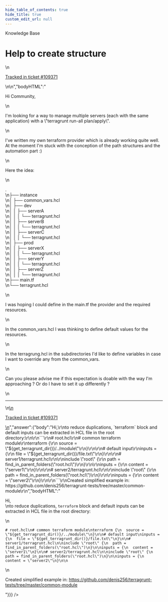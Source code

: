 ```yaml
---
hide_table_of_contents: true
hide_title: true
custom_edit_url: null
---
```



<head>
  <link rel="canonical" href="https://github.com/gruntwork-io/knowledge-base/discussions/571" />
</head>

<CenterLayout>
<span className="searchCategory">Knowledge Base</span>
<h1>Help to create structure</h1>
<GitHub discussion={{"id":"D_kwDOF8slf84ARECG","number":571,"author":{"login":"GyroGearl00se"},"title":"Help to create structure","body":"\nHi Community,\r\n\r\nI'm looking for a way to manage multiple servers (each with the same application) with a \"terragrunt run-all plan/apply\".\r\n\r\nI've written my own terraform provider which is already working quite well. At the moment I'm stuck with the conception of the path structures and the automation part :)\r\n\r\nHere the idea:\r\n\r\n.\r\n├── instance\r\n│   ├── common_vars.hcl\r\n│   ├── dev\r\n│   │   ├── serverA\r\n│   │   │   └── terragrunt.hcl\r\n│   │   ├── serverB\r\n│   │   │   └── terragrunt.hcl\r\n│   │   ├── serverC\r\n│   │   │   └── terragrunt.hcl\r\n│   ├── prod\r\n│   │   ├── serverX\r\n│   │   │   └── terragrunt.hcl\r\n│   │   ├── serverY\r\n│   │   │   └── terragrunt.hcl\r\n│   │   ├── serverZ\r\n│   │   │   └── terragrunt.hcl\r\n├── main.tf\r\n└── terragrunt.hcl\r\n\r\n\r\nI was hoping I could define in the main.tf the provider and the required resources.\r\n\r\nIn the common_vars.hcl I was thinking to define default values for the resources.\r\n\r\nIn the terragrung.hcl in the subdirectories I'd like to define variables in case I want to override any from the common_vars.\r\n\r\n\r\nCan you please advise me if this expectation is doable with the way I'm approaching ? Or do I have to set it up differently ?\n\n---\n\n<ins datetime=\"2022-10-14T08:28:34Z\">\n  <p><a href=\"https://support.gruntwork.io/hc/requests/109371\">Tracked in ticket #109371</a></p>\n</ins>\n","bodyHTML":"<p dir=\"auto\">Hi Community,</p>\n<p dir=\"auto\">I'm looking for a way to manage multiple servers (each with the same application) with a \"terragrunt run-all plan/apply\".</p>\n<p dir=\"auto\">I've written my own terraform provider which is already working quite well. At the moment I'm stuck with the conception of the path structures and the automation part :)</p>\n<p dir=\"auto\">Here the idea:</p>\n<p dir=\"auto\">.<br>\n├── instance<br>\n│   ├── common_vars.hcl<br>\n│   ├── dev<br>\n│   │   ├── serverA<br>\n│   │   │   └── terragrunt.hcl<br>\n│   │   ├── serverB<br>\n│   │   │   └── terragrunt.hcl<br>\n│   │   ├── serverC<br>\n│   │   │   └── terragrunt.hcl<br>\n│   ├── prod<br>\n│   │   ├── serverX<br>\n│   │   │   └── terragrunt.hcl<br>\n│   │   ├── serverY<br>\n│   │   │   └── terragrunt.hcl<br>\n│   │   ├── serverZ<br>\n│   │   │   └── terragrunt.hcl<br>\n├── main.tf<br>\n└── terragrunt.hcl</p>\n<p dir=\"auto\">I was hoping I could define in the main.tf the provider and the required resources.</p>\n<p dir=\"auto\">In the common_vars.hcl I was thinking to define default values for the resources.</p>\n<p dir=\"auto\">In the terragrung.hcl in the subdirectories I'd like to define variables in case I want to override any from the common_vars.</p>\n<p dir=\"auto\">Can you please advise me if this expectation is doable with the way I'm approaching ? Or do I have to set it up differently ?</p>\n<hr>\n<ins datetime=\"2022-10-14T08:28:34Z\">\n  <p dir=\"auto\"><a href=\"https://support.gruntwork.io/hc/requests/109371\" rel=\"nofollow\">Tracked in ticket #109371</a></p>\n</ins>","answer":{"body":"Hi,\r\nto reduce duplications, `terraform` block and default inputs can be extracted in HCL file in the root directory:\r\n\r\n```\r\n# root.hcl\r\n# common terraform module\r\nterraform {\r\n  source = \"${get_terragrunt_dir()}/../module\"\r\n}\r\n\r\n# default input\r\ninputs = {\r\n  file = \"${get_terragrunt_dir()}/file.txt\"\r\n}\r\n\r\n# server1/terragrunt.hcl\r\n\r\ninclude \"root\" {\r\n  path = find_in_parent_folders(\"root.hcl\")\r\n}\r\n\r\ninputs = {\r\n  content = \"server1\"\r\n}\r\n\r\n# server2/terragrunt.hcl\r\n\r\ninclude \"root\" {\r\n  path = find_in_parent_folders(\"root.hcl\")\r\n}\r\n\r\ninputs = {\r\n  content = \"server2\"\r\n}\r\n\r\n```\r\nCreated simplified example in:  https://github.com/denis256/terragrunt-tests/tree/master/common-module\r\n","bodyHTML":"<p dir=\"auto\">Hi,<br>\nto reduce duplications, <code class=\"notranslate\">terraform</code> block and default inputs can be extracted in HCL file in the root directory:</p>\n<div class=\"snippet-clipboard-content notranslate position-relative overflow-auto\" data-snippet-clipboard-copy-content=\"# root.hcl\n# common terraform module\nterraform {\n  source = &quot;${get_terragrunt_dir()}/../module&quot;\n}\n\n# default input\ninputs = {\n  file = &quot;${get_terragrunt_dir()}/file.txt&quot;\n}\n\n# server1/terragrunt.hcl\n\ninclude &quot;root&quot; {\n  path = find_in_parent_folders(&quot;root.hcl&quot;)\n}\n\ninputs = {\n  content = &quot;server1&quot;\n}\n\n# server2/terragrunt.hcl\n\ninclude &quot;root&quot; {\n  path = find_in_parent_folders(&quot;root.hcl&quot;)\n}\n\ninputs = {\n  content = &quot;server2&quot;\n}\n\"><pre class=\"notranslate\"><code class=\"notranslate\"># root.hcl\n# common terraform module\nterraform {\n  source = \"${get_terragrunt_dir()}/../module\"\n}\n\n# default input\ninputs = {\n  file = \"${get_terragrunt_dir()}/file.txt\"\n}\n\n# server1/terragrunt.hcl\n\ninclude \"root\" {\n  path = find_in_parent_folders(\"root.hcl\")\n}\n\ninputs = {\n  content = \"server1\"\n}\n\n# server2/terragrunt.hcl\n\ninclude \"root\" {\n  path = find_in_parent_folders(\"root.hcl\")\n}\n\ninputs = {\n  content = \"server2\"\n}\n\n</code></pre></div>\n<p dir=\"auto\">Created simplified example in:  <a href=\"https://github.com/denis256/terragrunt-tests/tree/master/common-module\">https://github.com/denis256/terragrunt-tests/tree/master/common-module</a></p>"}}} />

</CenterLayout>
  

<!-- ##DOCS-SOURCER-START
{
  "sourcePlugin": "github-discussions",
  "hash": "25736ed41fc243512ce6374a8c07e282"
}
##DOCS-SOURCER-END -->
